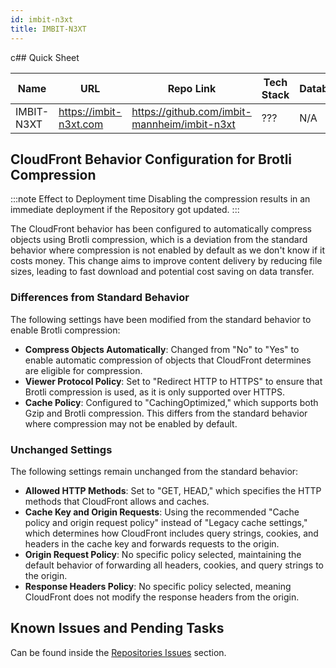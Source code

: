 ```yaml
---
id: imbit-n3xt
title: IMBIT-N3XT
---
```


c## Quick Sheet

| Name       | URL                    | Repo Link                                    | Tech Stack | Database | CPU Platform | Hosting Location |
| ---------- | ---------------------- | -------------------------------------------- | ---------- | -------- | ------------ | ---------------- |
| IMBIT-N3XT | https://imbit-n3xt.com | https://github.com/imbit-mannheim/imbit-n3xt | ???        | N/A      | x86          | AWS              |

## CloudFront Behavior Configuration for Brotli Compression

:::note Effect to Deployment time
Disabling the compression results in an immediate deployment if the Repository got updated.
:::

The CloudFront behavior has been configured to automatically compress objects using Brotli compression, which is a deviation from the standard behavior where compression is not enabled by default as we don't know if it costs money. This change aims to improve content delivery by reducing file sizes, leading to fast download and potential cost saving on data transfer.

### Differences from Standard Behavior

The following settings have been modified from the standard behavior to enable Brotli compression:

- **Compress Objects Automatically**: Changed from "No" to "Yes" to enable automatic compression of objects that CloudFront determines are eligible for compression.
- **Viewer Protocol Policy**: Set to "Redirect HTTP to HTTPS" to ensure that Brotli compression is used, as it is only supported over HTTPS.
- **Cache Policy**: Configured to "CachingOptimized," which supports both Gzip and Brotli compression. This differs from the standard behavior where compression may not be enabled by default.

### Unchanged Settings

The following settings remain unchanged from the standard behavior:

- **Allowed HTTP Methods**: Set to "GET, HEAD," which specifies the HTTP methods that CloudFront allows and caches.
- **Cache Key and Origin Requests**: Using the recommended "Cache policy and origin request policy" instead of "Legacy cache settings," which determines how CloudFront includes query strings, cookies, and headers in the cache key and forwards requests to the origin.
- **Origin Request Policy**: No specific policy selected, maintaining the default behavior of forwarding all headers, cookies, and query strings to the origin.
- **Response Headers Policy**: No specific policy selected, meaning CloudFront does not modify the response headers from the origin.

## Known Issues and Pending Tasks

Can be found inside the [Repositories Issues](https://github.com/IMBIT-Mannheim/imbit-n3xt/issues) section.
